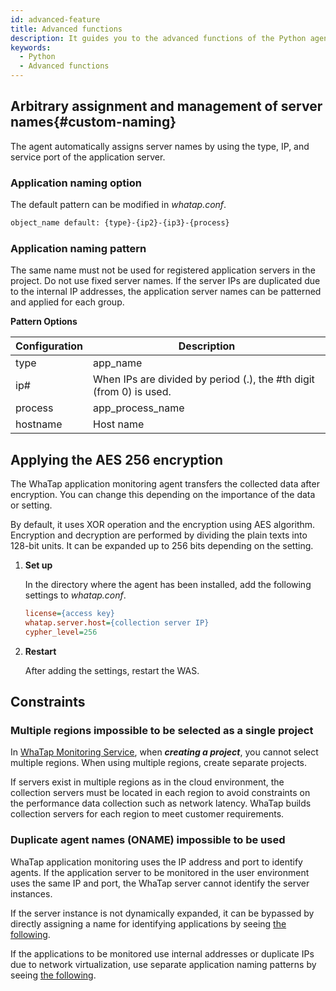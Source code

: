 ```yaml
---
id: advanced-feature
title: Advanced functions
description: It guides you to the advanced functions of the Python agent.
keywords:
  - Python
  - Advanced functions
---
```


## Arbitrary assignment and management of server names{#custom-naming}

The agent automatically assigns server names by using the type, IP, and service port of the application server.

### Application naming option

The default pattern can be modified in _whatap.conf_.

```bash
object_name default: {type}-{ip2}-{ip3}-{process}
```

### Application naming pattern

The same name must not be used for registered application servers in the project. Do not use fixed server names. If the server IPs are duplicated due to the internal IP addresses, the application server names can be patterned and applied for each group.

**Pattern Options**

| Configuration | Description                                                                                               |
| ------------- | --------------------------------------------------------------------------------------------------------- |
| type          | app_name                                                                                                  |
| ip#           | When IPs are divided by period (.), the #th digit (from 0) is used. |
| process       | app_process_name                                                                                          |
| hostname      | Host name                                                                                                 |

## Applying the AES 256 encryption

The WhaTap application monitoring agent transfers the collected data after encryption. You can change this depending on the importance of the data or setting.  

By default, it uses XOR operation and the encryption using AES algorithm. Encryption and decryption are performed by dividing the plain texts into 128-bit units. It can be expanded up to 256 bits depending on the setting.

1. **Set up**

   In the directory where the agent has been installed, add the following settings to _whatap.conf_.

   ```ini title='whatap.conf'
   license={access key}
   whatap.server.host={collection server IP}
   cypher_level=256
   ```

2. **Restart**

   After adding the settings, restart the WAS.

## Constraints

### Multiple regions impossible to be selected as a single project

In [WhaTap Monitoring Service](https://service.whatap.io), when **_creating a project_**, you cannot select multiple regions. When using multiple regions, create separate projects.

If servers exist in multiple regions as in the cloud environment, the collection servers must be located in each region to avoid constraints on the performance data collection such as network latency. WhaTap builds collection servers for each region to meet customer requirements.

### Duplicate agent names (ONAME) impossible to be used

WhaTap application monitoring uses the IP address and port to identify agents. If the application server to be monitored in the user environment uses the same IP and port, the WhaTap server cannot identify the server instances.

If the server instance is not dynamically expanded, it can be bypassed by directly assigning a name for identifying applications by seeing [the following](#custom-naming).

If the applications to be monitored use internal addresses or duplicate IPs due to network virtualization, use separate application naming patterns by seeing [the following](#custom-naming).
